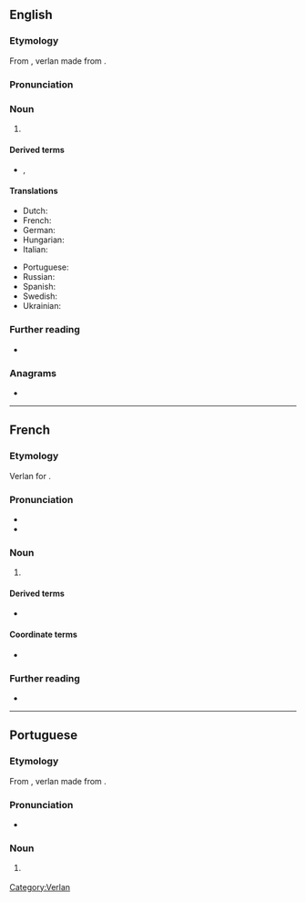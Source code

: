 {{also|Verlan}}
==English==
{{examples-right|examples=

* {{m|fr|barjot}} (from {{m|fr|jobard}}, “crazy”)
* {{m|fr|[[laisse]] [[béton]]}} (from {{m|fr|laisser tomber|laisse tomber}}, “forget it”)
* {{m|fr|keum}} (from {{m|fr|mec}}, “guy, bloke”)
* {{m|fr|meuf}} (from {{m|fr|femme}}, “woman,  lady”)
* {{m|fr|ripou}} (from {{m|fr|pourri}}, “corrupt, rotten”)
* {{m|fr|tromé}} (from {{m|fr|métro}}, “subway, underground”)
* {{m|fr|[[t'es]] [[ouf]]}} (from {{m|fr|tu es [[fou]]}}, “you are crazy”)
* {{m|fr|verlan}} (from {{m|fr|à l'[[envers]]}}, “back to front”)}}

===Etymology===
From {{bor|en|fr|verlan}}, verlan made from {{m|fr|envers|à l'envers|back to front}}.

===Pronunciation===
{{rfp|en}}

===Noun===
{{en-noun|-}}

# {{def|A type of [[backslang]] used in [[French]], in which the order of the [[syllable]]s or sounds of words is changed.}}

====Derived terms====
* {{l|en|verlanise}}, {{l|en|verlanize}}

====Translations====
{{trans-top|type of backslang used in French}}
* Dutch: {{t|nl|verlan|n}}
* French: {{t+|fr|verlan|m}}
* German: {{t|de|Verlan|n}}
* Hungarian: {{t+|hu|verlan}}
* Italian: {{t|it|verlan|m}}
{{trans-mid}}
* Portuguese: {{t|pt|verlan|m}}
* Russian: {{t+|ru|верла́н|m}}
* Spanish: {{t|es|verlan|m}}
* Swedish: {{t+|sv|verlan|c}}
* Ukrainian: {{t|uk|верла́н|m}}
{{trans-bottom}}

===Further reading===
* {{projectlink|wikipedia}}

===Anagrams===
* {{anagrams|en|Lavern|Vernal|nerval|vernal}}

----

==French==

===Etymology===
Verlan for {{m|fr|envers|à l'envers|back to front}}.

===Pronunciation===
{{wikipedia|lang=fr}}
* {{fr-IPA}}
* {{rhymes|ɑ̃|lang=fr}}

===Noun===
{{fr-noun|m|-}}

# {{l|en|verlan}} {{gloss|type of backslang used in French}}

====Derived terms====
* {{l|fr|verlaniser}}

====Coordinate terms====
* {{l|fr|louchébem}}

===Further reading===
* {{R:TLFi}}

[[Category:Verlan]]

----

==Portuguese==

===Etymology===
From {{bor|pt|fr|verlan}}, verlan made from {{m|fr|envers|à l'envers|back to front}}.

===Pronunciation===
{{wikipedia|lang=pt}}
* {{rhymes|ɐ̃|lang=pt}}

===Noun===
{{pt-noun|m|-}}

# {{l|en|verlan}} {{gloss|type of backslang used in French}}